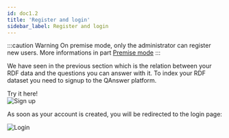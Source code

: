 ```yaml
---
id: doc1.2
title: 'Register and login'
sidebar_label: Register and login
---
```



:::caution Warning
On premise mode, only the administrator can register new users. More informations in part [Premise mode](/Premise-mode/prem1)
:::

We have seen in the previous section which is the relation between your RDF data and the questions you can answer with it.
To index your RDF dataset you need to signup to the QAnswer platform. 

<div style={{ display: 'flex', justifyContent: 'center', marginBottom: '20px' }}>
    <Link
        to='https://app.qanswer.ai/login'
        className="button button--primary button--lg"
    >
        Try it here!
    </Link>
</div>

<Image src='/img/newUI/register.png' alt='Sign up'/>

As soon as your account is created, you will be redirected to the login page:

<Image src='/img/newUI/login.png' alt='Login'/>